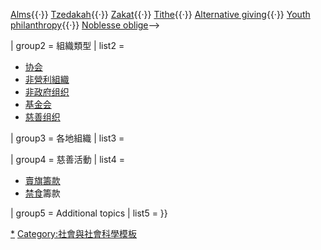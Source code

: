 {{navbox
| name      = 慈善
| title     = [[慈善]]<!--Topics related to [[Charity (practice)|charity]]-->
| bodyclass = hlist
| basestyle = background:#7A9BE5;

| group1 = 主要話題<!--Main topics-->
| list1 =
* [[利他主义]]
* [[禮物]]
* [[捐贈]]
* [[志願者|志工]]
<!--[[Philanthropy]]{{·}} [[Alms]]{{·}} [[Tzedakah]]{{·}} [[Zakat]]{{·}} [[Tithe]]{{·}}  [[Alternative giving]]{{·}} [[Youth philanthropy]]{{·}} [[Noblesse oblige]]-->

| group2 = 組織類型<!--Organization types-->
| list2  =
* [[协会]]
* [[非營利組織]]
* [[非政府组织]]
* [[基金会]]
* [[慈善组织]]
<!--[[Charitable trust|Registered charity, Charitable trust]]{{·}}  [[Private foundation]]{{·}}  {{·}} [[Public-benefit nonprofit corporation]]{{·}} [[Mutual-benefit nonprofit corporation]]{{·}} [[Religious corporation]]-->

| group3 = 各地組織
| list3  = {{link-en|慈善基金会列表|List of charitable foundations}}

| group4 = 慈善活動
| list4  =
* [[賣旗籌款]] 
* [[禁食]]籌款

| group5 = Additional topics
| list5  = <!--[[Charity Navigator]]{{·}} [[Charity badge]]{{·}} [[List of wealthiest charitable foundations]]{{·}} [[Click-to-donate site]]{{·}} [[Halukka]]{{·}} [[Meshulach]]{{·}} [[Master of Nonprofit Organizations]]{{·}} [[charity shop|Charity/thrift/op shop]]{{·}} [[Telethon]] -->
}}<noinclude>

[[Category:慈善|*]]
[[Category:社會與社會科學模板]]
</noinclude>